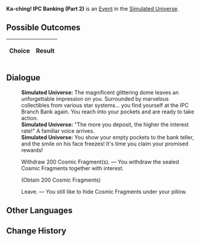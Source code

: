 {{Simulated Universe Event Infobox
|title        = Ka-ching! IPC Banking (Part 2)
|image        = Random Event Bond.png
|type         =
|appearsIn    = [[Simulated Universe]]
|appearsIn2   = [[Simulated Universe: Swarm Disaster]]
|appearsIn3   = 
|requirements =
|prev         = {{tx}}
|next         = {{tx}}
|indexRewards =
|characters   =
}}
'''Ka-ching! IPC Banking (Part 2)''' is an [[Simulated Universe/Events|Event]] in the [[Simulated Universe]].

==Possible Outcomes==
{| class="article-table"
!Choice
!Result

|}

<!--
==Gameplay Notes==

-->
==Dialogue==
{{Dialogue Start}}
:'''Simulated Universe:''' The magnificent glittering dome leaves an unforgettable impression on you. Surrounded by marvelous collectibles from various star systems... you find yourself at the IPC Branch Bank again. You reach into your pockets and are ready to take action.
:'''Simulated Universe:''' "The more you deposit, the higher the interest rate!" A familiar voice arrives.
:'''Simulated Universe:''' You show your empty pockets to the bank teller, and the smile on his face freezes! It's time you claim your promised rewards!
:{{DIcon|Star}} Withdraw 200 Cosmic Fragment(s). &mdash; You withdraw the sealed Cosmic Fragments together with interest.
:;(Obtain 200 Cosmic Fragments)
:{{DIcon|Star}} Leave. &mdash; You still like to hide Cosmic Fragments under your pillow.
{{Dialogue End}}

==Other Languages==
{{Other Languages
|zhs   = 咔嚓——星际和平银行！（其二）
|zht   = 喀嚓——星際和平銀行！（其二）
|ja    = カチャッ――スターピース銀行！（2）
|ko    = 찰칵——스타피스 컴퍼니! (2)
|es    = El banco de la Corporación II
|fr    = Cent patates ! CPI Banque (partie 2)
|ru    = Щёлк! Банк Межзвёздного мира II
|th    = ชิ้ง! ธนาคารสันติภาพแห่งดวงดาว! (2)
|vi    = Tách! Ngân Hàng Hành Tinh Hòa Bình 2
|de    = Klingeling! IFK-Bank (Teil 2)
|id    = *Cekring*! Bank IPC (2)
|pt    = Dindin! Serviços Bancários da CPI (Parte 2)
}}

==Change History==
{{Change History|1.0}}
